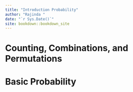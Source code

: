```yaml
--- 
title: "Introduction Probability"
author: "Rajinda "
date: "`r Sys.Date()`"
site: bookdown::bookdown_site
---
```


# Counting, Combinations, and Permutations
# Basic Probability

